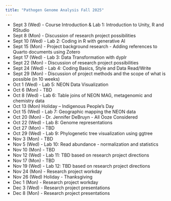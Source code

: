 ```yaml
---
title: "Pathogen Genome Analysis Fall 2025"
---
```


* Sept 3 (Wed) - Course Introduction & Lab 1: Introduction to Unity, R and RStudio
* Sept 8 (Mon) - Discussion of research project possibilities 
* Sept 10 (Wed) - Lab 2: Coding in R with generative AI
* Sept 15 (Mon) - Project background research - Adding references to Quarto documents using Zotero
* Sept 17 (Wed) - Lab 3: Data Transformation with dyplr 
* Sept 22 (Mon) - Discussion of research project possibilities 
* Sept 24 (Wed) - Lab 4: Coding Basics, Style and Data Read/Write
* Sept 29 (Mon) - Discussion of project methods and the scope of what is possible (in 10 weeks)
* Oct 1 (Wed) - Lab 5: NEON Data Visualization
* Oct 6 (Mon) - TBD
* Oct 8 (Wed) - Lab 6: Table joins of NEON MAG, metagenomic and chemistry data
* Oct 13 (Mon) Holiday – Indigenous People’s Day
* Oct 15 (Wed) - Lab 7: Geographic mapping the NEON data
* Oct 20 (Mon) - Dr. Jennifer DeBruyn - All Ooze Considered
* Oct 22 (Wed) - Lab 8: Genome representations
* Oct 27 (Mon) - TBD
* Oct 29 (Wed) - Lab 9: Phylogenetic tree visualization using ggtree
* Nov 3 (Mon) - TBD
* Nov 5 (Wed) - Lab 10: Read abundance - normalization and statistics
* Nov 10 (Mon) - TBD
* Nov 12 (Wed) - Lab 11: TBD based on research project directions
* Nov 17 (Mon) - TBD
* Nov 19 (Wed) - Lab 12: TBD based on research project directions
* Nov 24 (Mon) - Research project workday
* Nov 26 (Wed) Holiday - Thanksgiving
* Dec 1 (Mon) - Research project workday
* Dec 3 (Wed) - Research project presentations
* Dec 8 (Mon) - Research project presentations